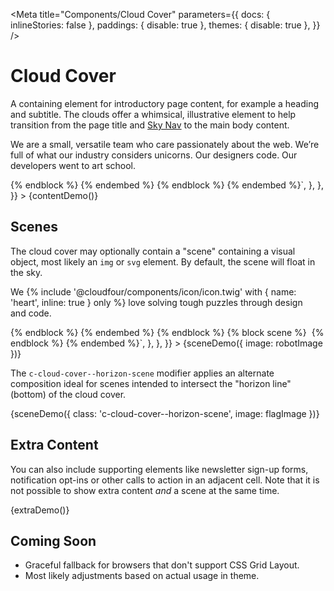 
<Meta
  title="Components/Cloud Cover"
  parameters={{
    docs: { inlineStories: false },
    paddings: { disable: true },
    themes: { disable: true },
  }}
/>

# Cloud Cover

A containing element for introductory page content, for example a heading and subtitle. The clouds offer a whimsical, illustrative element to help transition from the page title and [Sky Nav](/docs/components-sky-nav--dark) to the main body content.

<Canvas>
  <Story
  name="Content"
  height="400px"
  parameters={{
      docs: {
        source: {
          code: `{% embed '@cloudfour/components/cloud-cover/cloud-cover.twig' only %}
  {% block content %}
    {% embed '@cloudfour/objects/rhythm/rhythm.twig' with {
      class: 'o-rhythm--condensed'
    } only %}
      {% block content %}
        {% include '@cloudfour/components/heading/heading.twig' with {
          level: -2,
          content: 'Our Team'
        } only %}
        <p>
          We are a small, versatile team who care passionately about the web.
          We’re full of what our industry considers unicorns. Our designers
          code. Our developers went to art school.
        </p>
      {% endblock %}
    {% endembed %}
  {% endblock %}
{% endembed %}`,
        },
      },
    }}
  >
    {contentDemo()}
  </Story>
</Canvas>

## Scenes

The cloud cover may optionally contain a "scene" containing a visual object, most likely an `img` or `svg` element. By default, the scene will float in the sky.

<Canvas>
  <Story
  name="Scene"
  height="400px"
  parameters={{
    docs: {
      source: {
        code: `{% embed '@cloudfour/components/cloud-cover/cloud-cover.twig' only %}
  {% block content %}
    {% embed '@cloudfour/objects/rhythm/rhythm.twig' with {
      class: 'o-rhythm--condensed'
    } only %}
      {% block content %}
        {% include '@cloudfour/components/heading/heading.twig' with {
          level: -2,
          content: 'What We Do'
        } only %}
        <p>
          We
          {% include '@cloudfour/components/icon/icon.twig' with {
            name: 'heart',
            inline: true
          } only %}
          <span class="u-hidden-visually">love</span>
          solving tough puzzles through design and&nbsp;code.
        </p>
      {% endblock %}
    {% endembed %}
  {% endblock %}
  {% block scene %}
    <img class="c-cloud-cover__scene-object" src="./path/robot.svg" alt="">
  {% endblock %}
{% endembed %}`,
        },
      },
    }}
  >
    {sceneDemo({ image: robotImage })}
  </Story>
</Canvas>

The `c-cloud-cover--horizon-scene` modifier applies an alternate composition ideal for scenes intended to intersect the "horizon line" (bottom) of the cloud cover.

<Canvas>
  <Story name="Horizon Scene" height="400px">
    {sceneDemo({ class: 'c-cloud-cover--horizon-scene', image: flagImage })}
  </Story>
</Canvas>

## Extra Content

You can also include supporting elements like newsletter sign-up forms, notification opt-ins or other calls to action in an adjacent cell. Note that it is not possible to show extra content _and_ a scene at the same time.

<Canvas>
  <Story name="Extra Content" height="400px">
    {extraDemo()}
  </Story>
</Canvas>

## Coming Soon

- Graceful fallback for browsers that don't support CSS Grid Layout.
- Most likely adjustments based on actual usage in theme.
